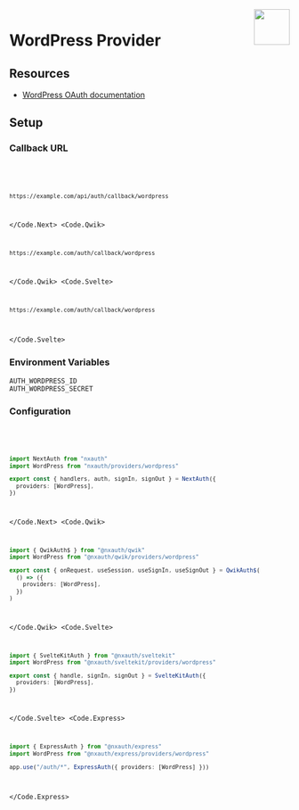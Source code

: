 
<img align="right" src="/img/providers/wordpress.svg" height="64" width="64" />

# WordPress Provider

## Resources

- [WordPress OAuth documentation](https://developer.wordpress.com/docs/oauth2/)

## Setup

### Callback URL

<Code>
  <Code.Next>

```bash
https://example.com/api/auth/callback/wordpress
```

  </Code.Next>
  <Code.Qwik>

```bash
https://example.com/auth/callback/wordpress
```

  </Code.Qwik>
  <Code.Svelte>

```bash
https://example.com/auth/callback/wordpress
```

  </Code.Svelte>
</Code>

### Environment Variables

```
AUTH_WORDPRESS_ID
AUTH_WORDPRESS_SECRET
```

### Configuration

<Code>
  <Code.Next>

```ts filename="/auth.ts"
import NextAuth from "nxauth"
import WordPress from "nxauth/providers/wordpress"

export const { handlers, auth, signIn, signOut } = NextAuth({
  providers: [WordPress],
})
```

  </Code.Next>
  <Code.Qwik>
  
```ts filename="/src/routes/plugin@nxauth.ts"
import { QwikAuth$ } from "@nxauth/qwik"
import WordPress from "@nxauth/qwik/providers/wordpress"

export const { onRequest, useSession, useSignIn, useSignOut } = QwikAuth$(
  () => ({
    providers: [WordPress],
  })
)
```

  </Code.Qwik>
  <Code.Svelte>

```ts filename="/src/auth.ts"
import { SvelteKitAuth } from "@nxauth/sveltekit"
import WordPress from "@nxauth/sveltekit/providers/wordpress"

export const { handle, signIn, signOut } = SvelteKitAuth({
  providers: [WordPress],
})
```

  </Code.Svelte>
  <Code.Express>

```ts filename="/src/app.ts"
import { ExpressAuth } from "@nxauth/express"
import WordPress from "@nxauth/express/providers/wordpress"

app.use("/auth/*", ExpressAuth({ providers: [WordPress] }))
```

  </Code.Express>
</Code>
